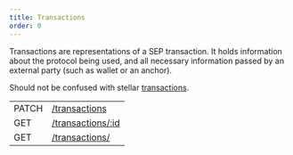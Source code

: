 ```yaml
---
title: Transactions
order: 0
---
```



Transactions are representations of a SEP transaction. It holds information about the protocol being used, and all necessary information passed by an external party (such as wallet or an anchor).

Should not be confused with stellar [transactions](/docs/glossary/#transaction).

<EndpointsTable title="Endpoints">

| | |
| --- | --------------------- |
| PATCH | [/transactions](../patch-transactions.api.mdx) |
| GET | [/transactions/:id](../get-transaction.api.mdx) |
| GET | [/transactions/](../get-transactions.api.mdx) |

</EndpointsTable>
